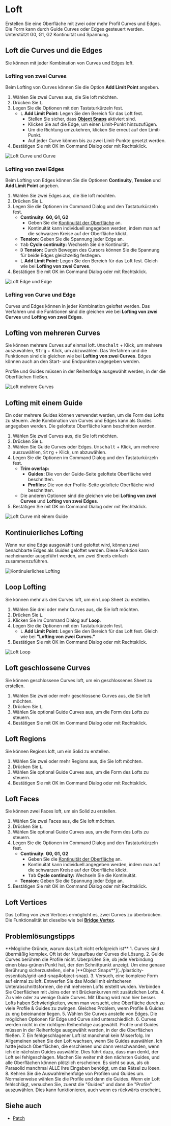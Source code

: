 
# Loft

<Reference shortcut="L" command="Loft" button="" />

Erstellen Sie eine Oberfläche mit zwei oder mehr Profil Curves und Edges. Die Form kann durch Guide Curves oder Edges gesteuert werden. Unterstützt G0, G1, G2 Kontinuität und Spannung.

## Loft die Curves und die Edges

Sie können mit jeder Kombination von Curves und Edges loft.

### Lofting von zwei Curves

Beim Lofting von Curves können Sie die Option **Add Limit Point** angeben.

1. Wählen Sie zwei Curves aus, die Sie loft möchten.
2. Drücken Sie <kbd>L</kbd>.
3. Legen Sie die Optionen mit den Tastaturkürzeln fest.
    - <kbd>L</kbd> **Add Limit Point:** Legen Sie den Bereich für das Loft fest.
        - Stellen Sie sicher, dass [**Object Snaps**](../plasticity-essentials/grid-and-snap#object-snap) aktiviert sind.
        - Klicken Sie auf die Edge, um einen Limit-Punkt hinzuzufügen.
        - Um die Richtung umzukehren, klicken Sie erneut auf den Limit-Punkt.
        - Auf jeder Curve können bis zu zwei Limit-Punkte gesetzt werden.
4. Bestätigen Sie mit OK im Command Dialog oder mit Rechtsklick.

![Loft Curve und Curve](/img/loft-curve-and-curve.gif)

### Lofting von zwei Edges

Beim Lofting von Edges können Sie die Optionen **Continuity**, **Tension** und **Add Limit Point** angeben.

1. Wählen Sie zwei Edges aus, die Sie loft möchten.
2. Drücken Sie <kbd>L</kbd>.
3. Legen Sie die Optionen im Command Dialog und den Tastaturkürzeln fest.
    - **Continuity**: **G0, G1, G2** 
        - Geben Sie die [Kontinuität der Oberfläche](../cad-essentials/continuity-curve-and-surface) an.
        - Kontinuität kann individuell angegeben werden, indem man auf die schwarzen Kreise auf der Oberfläche klickt.
    - **Tension**: Geben Sie die Spannung jeder Edge an.
    - <kbd>Tab</kbd> **Cycle continuity:** Wechseln Sie die Kontinuität.
    - <kbd>D</kbd> **Tension:** Durch Bewegen des Cursors können Sie die Spannung für beide Edges gleichzeitig festlegen.
    - <kbd>L</kbd> **Add Limit Point:** Legen Sie den Bereich für das Loft fest. Gleich wie bei **Lofting von zwei Curves**.
4. Bestätigen Sie mit OK im Command Dialog oder mit Rechtsklick.

![Loft Edge und Edge](/img/loft-edge-and-edge.gif)

### Lofting von Curve und Edge

Curves und Edges können in jeder Kombination geloftet werden. Das Verfahren und die Funktionen sind die gleichen wie bei **Lofting von zwei Curves** und **Lofting von zwei Edges**.

## Lofting von mehreren Curves

Sie können mehrere Curves auf einmal loft. <kbd>Umschalt</kbd> + Klick, um mehrere auszuwählen, <kbd>Strg</kbd> + Klick, um abzuwählen. Das Verfahren und die Funktionen sind die gleichen wie bei **Lofting von zwei Curves**. Edges können auch an den Start- und Endpunkten angegeben werden.

<Callout type="warning" emoji="⚠️">
Profile und Guides müssen in der Reihenfolge ausgewählt werden, in der die Oberflächen fließen.
</Callout>

![Loft mehrere Curves](/img/loft-multiple-curves.gif)

## Lofting mit einem Guide

Ein oder mehrere Guides können verwendet werden, um die Form des Lofts zu steuern. Jede Kombination von Curves und Edges kann als Guides angegeben werden. Die geloftete Oberfläche kann beschnitten werden.

1. Wählen Sie zwei Curves aus, die Sie loft möchten.
2. Drücken Sie <kbd>L</kbd>.
3. Wählen Sie Guide Curves oder Edges. <kbd>Umschalt</kbd> + Klick, um mehrere auszuwählen, <kbd>Strg</kbd> + Klick, um abzuwählen.
4. Legen Sie die Optionen im Command Dialog und den Tastaturkürzeln fest.
    - **Trim overlap:**
        - **Guides:** Die von der Guide-Seite geloftete Oberfläche wird beschnitten.
        - **Profiles:** Die von der Profile-Seite geloftete Oberfläche wird beschnitten.
    - Die anderen Optionen sind die gleichen wie bei **Lofting von zwei Curves** und **Lofting von zwei Edges**.
5. Bestätigen Sie mit OK im Command Dialog oder mit Rechtsklick.

![Loft Curve mit einem Guide](/img/loft-curve-with-guide.gif)

## Kontinuierliches Lofting

Wenn nur eine Edge ausgewählt und geloftet wird, können zwei benachbarte Edges als Guides geloftet werden. Diese Funktion kann nacheinander ausgeführt werden, um zwei Sheets einfach zusammenzuführen.

![Kontinuierliches Lofting](/img/loft-continuous.gif)

## Loop Lofting

Sie können mehr als drei Curves loft, um ein Loop Sheet zu erstellen.

1. Wählen Sie drei oder mehr Curves aus, die Sie loft möchten.
2. Drücken Sie <kbd>L</kbd>.
3. Klicken Sie im Command Dialog auf **Loop**.
4. Legen Sie die Optionen mit den Tastaturkürzeln fest.
    - <kbd>L</kbd> **Add Limit Point:** Legen Sie den Bereich für das Loft fest. Gleich wie bei **"Lofting von zwei Curves."**
4. Bestätigen Sie mit OK im Command Dialog oder mit Rechtsklick.

![Loft Loop](/img/loft-loop.gif)

## Loft geschlossene Curves

Sie können geschlossene Curves loft, um ein geschlossenes Sheet zu erstellen.

1. Wählen Sie zwei oder mehr geschlossene Curves aus, die Sie loft möchten.
2. Drücken Sie <kbd>L</kbd>.
3. Wählen Sie optional Guide Curves aus, um die Form des Lofts zu steuern.
4. Bestätigen Sie mit OK im Command Dialog oder mit Rechtsklick.

## Loft Regions

Sie können Regions loft, um ein Solid zu erstellen.

1. Wählen Sie zwei oder mehr Regions aus, die Sie loft möchten.
2. Drücken Sie <kbd>L</kbd>.
3. Wählen Sie optional Guide Curves aus, um die Form des Lofts zu steuern.
4. Bestätigen Sie mit OK im Command Dialog oder mit Rechtsklick.

## Loft Faces

Sie können zwei Faces loft, um ein Solid zu erstellen.

1. Wählen Sie zwei Faces aus, die Sie loft möchten.
2. Drücken Sie <kbd>L</kbd>.
3. Wählen Sie optional Guide Curves aus, um die Form des Lofts zu steuern.
4. Legen Sie die Optionen im Command Dialog und den Tastaturkürzeln fest.
    - **Continuity**: **G0, G1, G2** 
        - Geben Sie die [Kontinuität der Oberfläche](../cad-essentials/continuity-curve-and-surface) an.
        - Kontinuität kann individuell angegeben werden, indem man auf die schwarzen Kreise auf der Oberfläche klickt.
        - <kbd>Tab</kbd> **Cycle continuity:** Wechseln Sie die Kontinuität.
    - **Tension**: Geben Sie die Spannung jeder Edge an.
4. Bestätigen Sie mit OK im Command Dialog oder mit Rechtsklick.

## Loft Vertices

Das Lofting von zwei Vertices ermöglicht es, zwei Curves zu überbrücken. Die Funktionalität ist dieselbe wie bei [**Bridge Vertex**](../sketch/bridge#bridge-vertex).

## Problemlösungstipps

<Callout type="info" emoji="💡">
**Mögliche Gründe, warum das Loft nicht erfolgreich ist**
1. Curves sind übermäßig komplex. Oft ist der Neuaufbau der Curves die Lösung.
2. Guide Curves berühren die Profile nicht. Überprüfen Sie, ob jede Verbindung einen blau-grünen Punkt hat, der den Schnittpunkt anzeigt. Um eine genaue Berührung sicherzustellen, siehe [**Object Snaps**](../plasticity-essentials/grid-and-snap#object-snap).
3. Versuch, eine komplexe Form auf einmal zu loft. Entwerfen Sie das Modell mit einfacheren Unterabschnittsformen, die mit mehreren Lofts erstellt wurden. Verbinden Sie Oberflächen mit Joins oder mit Brückenkurven mit zusätzlichen Lofts.
4. Zu viele oder zu wenige Guide Curves. Mit Übung wird man hier besser. Lofts haben Schwierigkeiten, wenn man versucht, eine Oberfläche durch zu viele Profile & Guides zu zwingen. Gleiches Problem, wenn Profile & Guides zu eng beieinander liegen.
5. Wählen Sie Curves anstelle von Edges. Die möglichen Optionen für Edge und Curve sind unterschiedlich.
6. Curves werden nicht in der richtigen Reihenfolge ausgewählt. Profile und Guides müssen in der Reihenfolge ausgewählt werden, in der die Oberflächen fließen.
7. Ein fehlgeschlagener Loft ist manchmal kein Misserfolg. Im Allgemeinen sehen Sie den Loft wachsen, wenn Sie Guides auswählen. Ich hatte jedoch Oberflächen, die erschienen und dann verschwanden, wenn ich die nächsten Guides auswählte. Dies führt dazu, dass man denkt, der Loft sei fehlgeschlagen. Machen Sie weiter mit den nächsten Guides, und alle Oberflächen können plötzlich erscheinen. Es sieht so aus, als ob Parasolid manchmal ALLE Ihre Eingaben benötigt, um das Rätsel zu lösen.
8. Kehren Sie die Auswahlreihenfolge von Profilen und Guides um. Normalerweise wählen Sie die Profile und dann die Guides. Wenn ein Loft fehlschlägt, versuchen Sie, zuerst die "Guides" und dann die "Profile" auszuwählen. Dies kann funktionieren, auch wenn es rückwärts erscheint.
</Callout>

## Siehe auch
- [Patch](./patch)